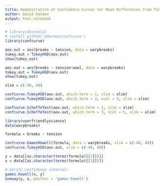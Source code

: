 ```yaml
---
title: Demonstration of Confidence Curves for Mean Differences from Tukey's Honest Significant Difference Confidence Intervals
author: David Darmon
output: html_notebook
---
```


```r

# library(devtools)
# install_github('ddarmon/confcurve')
library(confcurve)

aov.out = aov(breaks ~ tension, data = warpbreaks)
tukey.out = TukeyHSD(aov.out)
show(tukey.out)

aov.out = aov(breaks ~ tension*wool, data = warpbreaks)
tukey.out = TukeyHSD(aov.out)
show(tukey.out)

xlim = c(-40, 40)

confcurve.TukeyHSD(aov.out, which.term = 1, xlim = xlim)
confcurve.TukeyHSD(aov.out, which.term = 3, ncol = 5, xlim = xlim)

confcurve.ScheffeTest(aov.out, which.term = 1, xlim = xlim)
confcurve.ScheffeTest(aov.out, which.term = 3, ncol = 5, xlim = xlim)

```

```r

library(userfriendlyscience)
data(warpbreaks)

formula = breaks ~ tension

confcurve.GamesHowell(formula, data = warpbreaks, xlim = c(-40, 40))
confcurve.TukeyHSD(aov.out, xlim = c(-40, 40))

y = data[[as.character(terms(formula)[[2]])]]
x = data[[as.character(terms(formula)[[3]])]]

# Verify confidence interval:
games.howell(x, y)
oneway(y, x, posthoc = 'games-howell')

```

